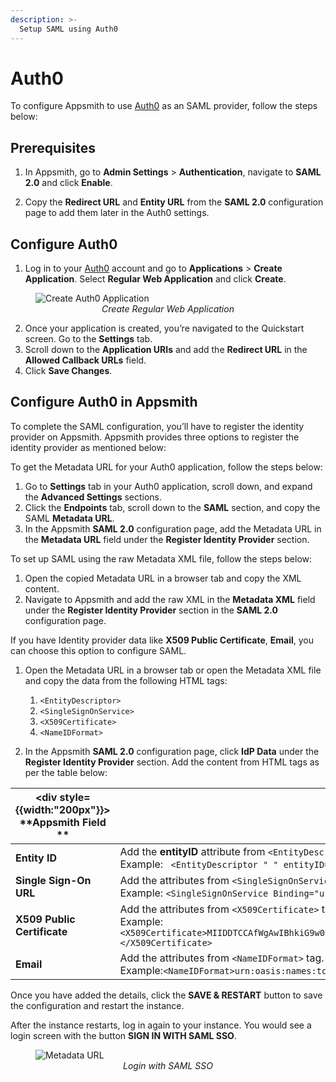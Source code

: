 ```yaml
---
description: >-
  Setup SAML using Auth0
---
```



# Auth0

To configure Appsmith to use [Auth0](https://auth0.com/) as an SAML provider, follow the steps below:

## Prerequisites

1. In Appsmith, go to **Admin Settings** > **Authentication**, navigate to **SAML 2.0** and click **Enable**.

2. Copy the **Redirect URL** and **Entity URL** from the **SAML 2.0** configuration page to add them later in the Auth0 settings. 

##  Configure Auth0

1. Log in to your [Auth0](https://auth0.com/) account and go to **Applications** > **Create Application**. Select **Regular Web Application** and click **Create**.

<figure>
  <img src="/img/Autho_create-app.png" style= {{width:"700px", height:"auto"}} alt="Create Auth0 Application"/>
  <figcaption align = "center"><i>Create Regular Web Application </i></figcaption>
</figure>

2. Once your application is created, you’re navigated to the Quickstart screen. Go to the **Settings** tab.
3. Scroll down to the **Application URIs** and add the **Redirect URL** in the **Allowed Callback URLs** field.
4. Click **Save Changes**.

## Configure Auth0 in Appsmith

To complete the SAML configuration, you’ll have to register the identity provider on Appsmith. Appsmith provides three options to register the identity provider as mentioned below:

<Tabs queryString="auth0-saml">
<TabItem label="Metadata URL (recommended)" value="auth0metadataurl">

To get the Metadata URL for your Auth0 application, follow the steps below:
1. Go to **Settings** tab in your Auth0 application, scroll down, and expand the **Advanced Settings** sections.
2. Click the **Endpoints** tab, scroll down to the **SAML** section, and copy the SAML **Metadata URL**.
3. In the Appsmith **SAML 2.0** configuration page, add the Metadata URL in the **Metadata URL** field under the **Register Identity Provider** section.

</TabItem>

<TabItem label="Metadata XML" value="auth0metdataxml">

To set up SAML using the raw Metadata XML file, follow the steps below:
1. Open the copied Metadata URL in a browser tab and copy the XML content.
2. Navigate to Appsmith and add the raw XML in the **Metadata XML** field under the **Register Identity Provider** section in the **SAML 2.0** configuration page.

</TabItem>
<TabItem label="Idp data" value="auth0idpdata">

If you have Identity provider data like **X509 Public Certificate**, **Email**, you can choose this option to configure SAML.

1. Open the Metadata URL in a browser tab or open the Metadata XML file and copy the data from the following HTML tags:
    1. `<EntityDescriptor>`
    2. `<SingleSignOnService>`
    3. `<X509Certificate>`
    4. `<NameIDFormat>`

2. In the Appsmith **SAML 2.0** configuration page, click **IdP Data** under the **Register Identity Provider** section. Add the content from HTML tags as per the table below:

| <div style= {{width:"200px"}}> **Appsmith Field ** </div>  | <div style= {{width:"auto"}}> **Metadata XML Tag**  </div>                                                                      |
| ------------------- | ------------------------------------------------------------------------------------------ |
| **Entity ID**               |  Add the **entityID** attribute from `<EntityDescriptor>` tag. <br/>  Example: ` <EntityDescriptor " " entityID="urn:dev-ux0tussx.us.auth0.com" />`                 |
| **Single Sign-On URL**      | Add the attributes from `<SingleSignOnService>` tag.<br/>  Example: `<SingleSignOnService Binding="urn:oasis:names:tc:SAML:2.0:bindings:HTTP-Redirect" Location="https://dev-f0u-ur7m.us.auth0.com/samlp/00Jtsq4cJAixq20wK2f5PbZmq7xX4eZu"/>`                                                                    |
| **X509 Public Certificate** | Add the attributes from `<X509Certificate>` tag.<br/> Example: `<X509Certificate>MIIDDTCCAfWgAwIBhkiG9w0BAQEFAAOCAQ8AMIIBCgKCAQEAvB/SNHv7LpNHXCTcA6nTW+HZ5BDen2ZbrbgnopIUMWdduv2HHXUCCe/m7FOUABo0IwQDAPBgNVHRMBAf8EBTADAQH/dinHdqf9wZURyNXpVtk9FG4SM6TCrRCEdsc8Xgzl7wDHcJKl2X5aSzQ=</X509Certificate>`                                                                         |
| **Email**                   | Add the attributes from `<NameIDFormat>` tag.<br/> Example:`<NameIDFormat>urn:oasis:names:tc:SAML:1.1:nameid-format:emailAddress</NameIDFormat>` |


</TabItem>
</Tabs>

Once you have added the details, click the **SAVE & RESTART** button to save the configuration and restart the instance. 

After the instance restarts, log in again to your instance. You would see a login screen with the button **SIGN IN WITH SAML SSO**.

<figure>
  <img src="/img/Appsmith-Login-Screen-Shows-SAML.png" style= {{width:"400px", height:"auto"}} alt="Metadata URL"/>
  <figcaption align = "center"><i>Login with SAML SSO </i></figcaption>
</figure>